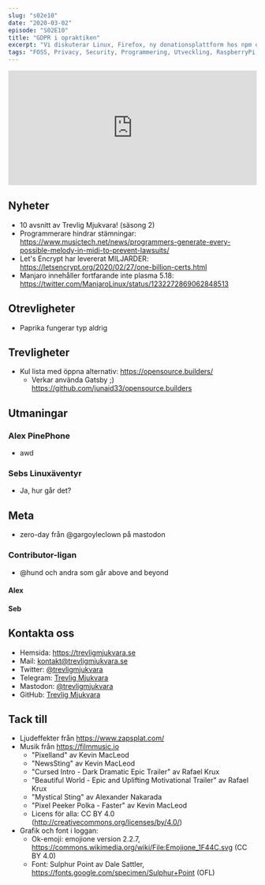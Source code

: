 ```yaml
---
slug: "s02e10"
date: "2020-03-02"
episode: "S02E10"
title: "GDPR i opraktiken"
excerpt: "Vi diskuterar Linux, Firefox, ny donationsplattform hos npm och problematiken i praktiken med GDPR på nätet. Vi bjuder också på en trevlighet om organdonationer och AI + ML."
tags: "FOSS, Privacy, Security, Programmering, Utveckling, RaspberryPi, PinePhone, Technology, Linux, Open Source, Manjaro, GDPR, KDE, NPM, Firefox, Cookies, AI, Machine Learning"
---
```



<SEO title="S02E10 - GDPR i opraktiken" />
<div style="width: 100%;">
<iframe src="https://open.spotify.com/embed-podcast/episode/51sl0FOMkTAyfo96poG19G" width="100%" height="232" frameborder="0" allowtransparency="true" allow="encrypted-media"></iframe>
</div>

## Nyheter
- 10 avsnitt av Trevlig Mjukvara! (säsong 2)
- Programmerare hindrar stämningar: https://www.musictech.net/news/programmers-generate-every-possible-melody-in-midi-to-prevent-lawsuits/
- Let's Encrypt har levererat MILJARDER: https://letsencrypt.org/2020/02/27/one-billion-certs.html
- Manjaro innehåller fortfarande inte plasma 5.18: https://twitter.com/ManjaroLinux/status/1232272869062848513

## Otrevligheter
- Paprika fungerar typ aldrig

## Trevligheter
- Kul lista med öppna alternativ: https://opensource.builders/
  - Verkar använda Gatsby ;) https://github.com/junaid33/opensource.builders

## Utmaningar
### Alex PinePhone
- awd

### Sebs Linuxäventyr
- Ja, hur går det? 

## Meta
- zero-day från @gargoyleclown på mastodon

### Contributor-ligan
- @hund och andra som går above and beyond
#### Alex
#### Seb

## Kontakta oss
- Hemsida: https://trevligmjukvara.se
- Mail: kontakt@trevligmjukvara.se
- Twitter: [@trevligmjukvara](https://twitter.com/trevligmjukvara)
- Telegram: [Trevlig Mjukvara](https://t.me/trevligmjukvara)
- Mastodon: [@trevligmjukvara](https://mastodon.linuxkompis.se/@trevligmjukvara)
- GitHub: [Trevlig Mjukvara](https://github.com/trevligmjukvara)

## Tack till
- Ljudeffekter från https://www.zapsplat.com/
- Musik från https://filmmusic.io
  - "Pixelland" av Kevin MacLeod
  - "NewsSting" av Kevin MacLeod
  - "Cursed Intro - Dark Dramatic Epic Trailer" av Rafael Krux
  - "Beautiful World - Epic and Uplifting Motivational Trailer" av Rafael Krux
  - "Mystical Sting" av Alexander Nakarada
  - "Pixel Peeker Polka - Faster" av Kevin MacLeod
  - Licens för alla: CC BY 4.0 (http://creativecommons.org/licenses/by/4.0/)
- Grafik och font i loggan:
  - Ok-emoji: emojione version 2.2.7, https://commons.wikimedia.org/wiki/File:Emojione_1F44C.svg (CC BY 4.0)
  - Font: Sulphur Point av Dale Sattler, https://fonts.google.com/specimen/Sulphur+Point (OFL)
